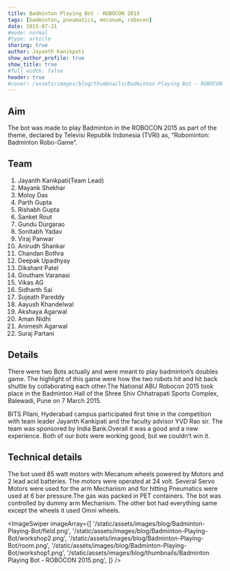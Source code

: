 ```yaml
---
title: Badminton Playing Bot - ROBOCON 2015
tags: [badminton, pneumatics, mecanum, robocon]
date: 2015-07-21
#mode: normal
#type: article
sharing: true
author: Jayanth Kanikpati
show_author_profile: true
show_title: true
#full_width: false
header: true
#cover: /assets/images/blog/thumbnails/Badminton Playing Bot - ROBOCON 2015.png
---
```


## Aim

The bot was made to play Badminton in the ROBOCON 2015 as part of the theme, declared by Televisi Republik Indonesia (TVRI) as, “Robominton: Badminton Robo-Game”.

## Team

1. Jayanth Kanikpati(Team Lead)
2. Mayank Shekhar
3. Moloy Das
4. Parth Gupta
5. Rishabh Gupta
6. Sanket Rout
7. Gundu Durgarao
8. Sonitabh Yadav
9. Viraj Panwar
10. Anirudh Shankar
11. Chandan Bothra
12. Deepak Upadhyay
13. Dikshant Patel
14. Goutham Varanasi
15. Vikas AG
16. Sidharth Sai
17. Sujeath Pareddy
18. Aayush Khandelwal
19. Akshaya Agarwal
20. Aman Nidhi
21. Animesh Agarwal
22. Suraj Partani

## Details

There were two Bots actually and were meant to play badminton’s doubles game. The highlight of this game were how the two robots hit and hit back shuttle by collaborating each other.The National ABU Robocon 2015 took place in the Badminton Hall of the Shree Shiv Chhatrapati Sports Complex, Balewadi, Pune on 7 March 2015.

BITS Pilani, Hyderabad campus participated first time in the competition with team leader Jayanth Kankipati and the faculty advisor YVD Rao sir. The team was sponsored by India Bank.Overall it was a good and a new experience. Both of our bots were working good, but we couldn’t win it.

## Technical details

The bot used 85 watt motors with Mecanum wheels powered by Motors and 2 lead acid batteries. The motors were operated at 24 volt. Several Servo Motors were used for the arm Mechanism and for hitting Pneumatics were used at 6 bar pressure.The gas was packed in PET containers. The bot was controlled by dummy arm Mechanism.
The other bot had everything same except the wheels it used Omni wheels.

<ImageSwiper
  imageArray={[
    '/static/assets/images/blog/Badminton-Playing-Bot/field.png',
    '/static/assets/images/blog/Badminton-Playing-Bot/workshop2.png',
    '/static/assets/images/blog/Badminton-Playing-Bot/room.png',
    '/static/assets/images/blog/Badminton-Playing-Bot/workshop1.png',
    '/static/assets/images/blog/thumbnails/Badminton Playing Bot - ROBOCON 2015.png',
  ]}
/>
